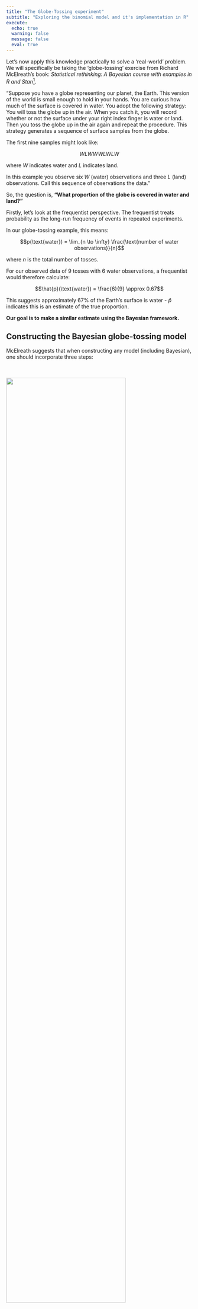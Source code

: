 ```yaml
---
title: "The Globe-Tossing experiment"
subtitle: "Exploring the binomial model and it's implementation in R"
execute:
  echo: true
  warning: false
  message: false
  eval: true
---
```


Let's now apply this knowledge practically to solve a 'real-world' problem. We will specifically be taking the 'globe-tossing' exercise from Richard McElreath's book: *Statistical rethinking: A Bayesian course with examples in R and Stan*[^1].

[^1]: McElreath, R. (2018). Statistical rethinking: A Bayesian course with examples in R and Stan. Chapman and Hall/CRC.

"Suppose you have a globe representing our planet, the Earth. This version of the world is small enough to hold in your hands. You are curious how much of the surface is covered in water. 
You adopt the following strategy: You will toss the globe up in the air. When you catch it, you will record whether or not the surface under your right index finger is water or land. 
Then you toss the globe up in the air again and repeat the procedure. This strategy generates a sequence of surface samples from the globe. 

The first nine samples might look like:

$$W L W W W L W L W$$

where $W$ indicates water and $L$ indicates land. 

In this example you observe six $W$ (water) observations and three $L$ (land) observations. Call this sequence of observations the data."

So, the question is, **"What proportion of the globe is covered in water and land?"**

Firstly, let's look at the frequentist perspective. The frequentist treats probability as the long-run frequency of events in repeated experiments. 

In our globe-tossing example, this means:

$$p(\text{water}) = \lim_{n \to \infty} \frac{\text{number of water observations}}{n}$$

where $n$ is the total number of tosses.

For our observed data of 9 tosses with 6 water observations, a frequentist would therefore calculate:

$$\hat{p}(\text{water}) = \frac{6}{9} \approx 0.67$$

This suggests approximately 67% of the Earth's surface is water - $\hat{p}$ indicates this is an estimate of the true proportion.

**Our goal is to make a similar estimate using the Bayesian framework.**

## Constructing the Bayesian globe-tossing model

McElreath suggests that when constructing any model (including Bayesian), one should incorporate three steps:

<div style="height: 20px;"></div>

![](/images/02.binomial_globe/model_steps.png){fig-align="center" width="80%"}

**1. Data story:** Motivate the model by narrating how the data might arise. 

**2. Update:** Educate your model by feeding it the data.

**3. Evaluate:** All statistical models require supervision, leading possibly to model revision. 

In the case that the model needs revising, then we generate a new data story.

Practically, this workflow may look like this:

<div style="height: 20px;"></div>

![](/images/02.binomial_globe/model_workflow.png){fig-align="center" width="80%"}

::: {.image-caption style="font-size: 1.3em;"}
Workflow diagram of Bayesian model development and analysis, implemented in Stan
:::

We start with data from our experiment. From our earlier workshop, we know to firstly clean and reshape the data where appropriate (for example by removing missing trials), and to do some exploratory analysis.

The upper portion shows the model. This is our data story, i.e., we define our data, parameters and the model structure.

The central red box represents the sampling methods that approximate the posterior. This is where the actual model fitting occurs using methods like Markov Chain Monte Carlo, which we explore in future workshops.

**The end goal of modeling is to determine some likelihood for our latent parameter given the observed data.** We can evaluate and refine our modeling at various stages through model diagnosis, evaluation and revision. 

With this process now in mind, let's construct our data story.

**Let's firstly make a number of statements about the parameter of interest and how the data are generated.** We can state that:

1. There is some true proportion of water, $\theta$, covering the globe.
2. A single toss of the globe has a probability $p$ of producing a water $(W)$ observation. It has a probability $1 - \theta$ of producing a land $(L)$ observation.
3. Each toss of the globe is independent of the others. 

This is our story. The next stage is to then translate this story into a formal probability model.

Let's start with Bayes' theorem as applied to our globe-tossing example:

$$p(\theta|D) = \frac{p(D|\theta)p(\theta)}{p(D)}$$
To determine the likelihood $p(D|\theta)$, we need to consider our data-generating process:

- Each toss is independent
- Each toss has only two possible outcomes (water or land)
- The probability of water ($\theta$) remains constant across tosses

We're interested in the total number of successes (water observations) in a fixed number of trials.

You may have thought that this case is very similar to a coin flip, and that's because it is! The data generating process is the same, whereby each trial can produce one of two outcomes, and are independent of one another. We can therefore use the **binomial distribution** to determine the likelihood.

For our data $D$ consisting of $W$ water observations out of $N$ total tosses, the likelihood is therefore:

$$p(D|\theta) = p(W|N,\theta) = \binom{N}{W}\theta^W(1-\theta)^{N-W}$$
This binomial likelihood represents the probability of observing exactly $W$ water outcomes in $N$ tosses, given some value of $\theta$. 

For our specific example with 6 water observations out of 9 tosses:

- $N = 9$ (total tosses)

- $W = 6$ (water observations)

Our likelihood function is:

$$p(D|\theta) = \binom{9}{6}\theta^6(1-\theta)^{3}$$

**This function tells us, for any proposed value of $\theta$, how likely we were to observe our actual data of 6 water observations in 9 tosses.**

Here's a summary of this process:

<div style="height: 20px;"></div>

![](/images/02.binomial_globe/binomial_model.png){fig-align="center" width="60%"}

::: {.image-caption style="font-size: 1.3em;"}
From our data-generating process, we declare the appropriate variables and the likelihood function linking data to parameters
:::

## Bayesian updating

Remember the Bayesian maxim from the last workshop:

> "Probability is orderly opinion and inference from data is nothing other than the revision of such opinion in the light of relevant new information."

So, in our example, **how might our estimates of $\theta$ change (be updated) trial by trial?**

Before the first globe-toss, we have some initial plausibility of each possible value of $\theta$. This may be a uniform prior, given that we do not have any reason to think it is biased towards a particular value. In the graph below, this is represented by the dashed horizontal line.
However, after seeing the first toss, which is a $W$, the model updates the plausibilities to the solid line. 

![](/images/02.binomial_globe/globe_toss_one.png){fig-align="center" width="30%"}

The plausibility of $\theta = 0$ has now fallen to exactly zero — the equivalent of “impossible” because we now know there is some water. Likewise, the plausibility of $\theta > 0.5$ has increased. This is because there is not yet any evidence that there is land on the globe, so the initial plausibilities are modified to be consistent with this.

We then toss the globe for a second time, and the result is land, $L$.

![](/images/02.binomial_globe/globe_toss_two.png){fig-align="center" width="30%"}

Now there is less evidence that the value of $\theta$ is greater than it currently is, whilst the evidence that it is less has now increased.

:::{.callout-note title="Which value is most plausible?"}
Note that the value with the highest plausibility is 0.5, since we have observed exactly one water and one land observation out of two samples.
:::

And after a third toss, which is water again:

![](/images/02.binomial_globe/globe_toss_three.png){fig-align="center" width="30%"}

Now there is more evidence that the value of $\theta$ is greater than currently estimated.

The entire sample of nine tosses $(W L W W W L W L W)$ would therefore look like this:

![](/images/02.binomial_globe/globe_toss_all.png){fig-align="center" width="60%"}

**In general, Every time a $W$ is seen, the peak of the plausibility curve moves to the right, towards larger values of $\theta$. Every time an $L$ is seen, it moves in the other direction.**

The maximum height of the curve also increases with each sample, meaning that fewer values of $\theta$ amass more plausibility as the amount of evidence increases. 
Notice that every updated set of plausibilities becomes the initial plausibilities for the next observation. **This is the Bayesian update, where the posterior in the previous trial becomes the prior in the next.**

:::{.callout-note title="Alternate possibilities"}
These distributions importantly do not rule out the possiblility of alternative values of $\theta$. After the ninth sample, whilst the maximum plausibility is at around 2/3, there is still a small possibility that the value could still be 0.2, or 0.9.
:::

You can see the importance of the prior through three distinct scenarios, all sharing the same likelihood function but employing different priors:

![](/images/02.binomial_globe/bayesian_update.png){fig-align="center" width="50%"}

The first row demonstrates what happens when we use a **flat or uniform prior** distribution. In this case, the posterior distribution closely mirrors the likelihood function, as we're letting the data speak for itself with minimal prior influence.

The middle row introduces a prior in the form of a **step function**, which effectively rules out any possibility of $θ$ being less than 0.5. This represents a strong prior belief that fundamentally constrains our posterior distribution, forcing it to be zero for values less than 0.5 regardless of what the data suggests.

The final row shows what happens with an **informative prior** centered at 0.5, taking the form of a bell-shaped curve. In this prior, we believe values around 0.5 are more likely, but we're not completely ruling out other possibilities. The resulting posterior distribution represents a compromise between this prior belief and the observed data, with its peak shifted slightly compared to the likelihood function. 

## Solving the posterior using grid approximation

We now understand the process of Bayesian updating; the updating of the prior to the posterior, given the likelihood. But how exactly does this happen?

Because the globe-tossing case is quite straight-forward, as there is only a single parameter that we need to estimate $(\theta)$, that we have a relatively simple model (the binomial model), and we only have a few data points (9), we can solve this using grid approximation.

**Grid approximation works by discretizing (breaking up) the continuous parameter space into a finite number of points.** 

Remember the the denominator of Bayes' theorem for discrete versus continuous parameters:

For discrete parameters:

$$p(\theta|D) = \frac{p(D|\theta)p(\theta)}{\sum_{\theta} p(D|\theta)p(\theta)}$$
And for continuous parameters:

$$p(\theta|D) = \frac{p(D|\theta)p(\theta)}{\int p(D|\theta)p(\theta)d\theta}$$
In our globe-tossing example, instead of considering every possible value of $(\theta)$ between 0 and 1 (which would be infinite), **we instead create a discrete grid of points between these values.**
We might break this up into 10 or 100 equally spaced points where each point represents a possible value for the proportion of water on the globe.

This discretization is what makes the problem computationally tractable - instead of having to integrate over a continuous space (which can be mathematically challenging or impossible), we just need to calculate and sum values at these finite points. 

However, this is also what makes it an approximation - we're essentially trading some precision for computational feasibility. The finer our grid (more points), the better our approximation, but the more calculations we need to perform.

:::{.callout-note title="Why bother with grid approximation?"}
Grid approximation will mainly be useful as a tool to understand the nature of Bayesian updating. But in most of your real modeling, grid approximation isn’t practical. The reason is that it scales very poorly as the number of parameters increases. 
:::

In general, grid approximation follows four steps:

1. Define the grid by deciding how many points to use in estimating the posterior.
2. Compute the value of the prior at each parameter value on the grid.
3. Compute the likelihood at each parameter value.
4. Compute the un-standardized posterior at each parameter value, by multiplying the prior by the likelihood.

For our globe tossing example, we use the binomial distribution as our likelihood function:

$$p(w|N,\theta) = \binom{N}{w}\theta^w(1-\theta)^{N-w}$$
where:

- $w$ is the number of water observations
- $N$ is the total number of tosses
- $\theta$ is the proportion of water

We can implement this in `R` by coding a grid approximation using 20 points:
```r
rm(list=ls())

# Define our grid parameters
theta_start <- 0; theta_end <- 1; n_grid <- 20

# We observe a total of 6 water observations out of a total of 9 trials
w <- 6; N <- 9

# Create a grid of theta values
theta_grid <- seq(from = theta_start, to = theta_end, 
                 length.out = n_grid)

# Define prior (using uniform prior)
prior <- rep(1, n_grid)

# Compute likelihood at each value in grid
likelihood <- dbinom(w, size = N, prob = theta_grid)

# Compute product of likelihood and prior
unstd.posterior <- likelihood * prior

# Standardize the posterior so it sums to 1
posterior <- unstd.posterior / sum(unstd.posterior)
```

The key line is `likelihood <- dbinom(w, size = N, prob = theta_grid)` which calculates the likelihood from the binomial function for each value of $\theta$.

In other words, we are answering the question: "What is the likelihood that $\theta$ is any of these values $\theta \in {0, 0.05, 0.10, ..., 0.95, 1.00}$, given that we have observed 6 water observations from 9 samples?

Let's now plot this posterior distribution:

```r
plot(theta_grid, posterior, type="b",
  xlab="probability of water", ylab="posterior probability")
mtext("20 points")
```

:::{.callout-note title="Exercise 5"}
The code for running the grid approximation is located within `_scripts/binomial_globe_grid.R`

**1. Try changing the value of a few of the parameters, or indeed the number of grid points, and see the effect it has on the shape of the posterior.**

**2. Plot the unstandardized posterior. How does it differ from the standardized posterior?**

<details>
<summary>Click to see the solution</summary>

```r
plot(theta_grid, unstd.posterior, type="b",
  xlab="probability of water", ylab="posterior probability")
mtext("20 points")
```
</details>
:::

## How do I know which likelihood to use?

In this example, the use of the binomial distribution may have been fairly intuitive, given that the discrete data is generated from a 'globe-tossing' process, which is equivalent to a coin flip.

But what if we have data of a different kind? What if we have some continuous height data from a group of participants, or neuron spiking data from an cellular recording of brain activity?

**More generally, how are we supposed to know which likelihood function to use from the data that we have?**

In the real world, data can be described by many different distributions:

::: {.center}
| Distribution Type | Parameters | Description | Example |
|:----------------:|:----------:|:-----------:|:-------:|
| **Discrete Distributions** |
| Bernoulli | p (probability) | Models binary outcomes | Coin toss |
| Binomial | n (trials), p (probability) | Sum of independent Bernoulli trials | Heads in 10 coin tosses |
| Poisson | λ (rate) | Events in fixed interval | Emails per hour |
| **Continuous Distributions** |
| Normal | μ (mean), σ² (variance) | Bell-shaped curve | Population heights |
| Exponential | λ (rate) | Time between events | Time until next bus |
| Gamma | α (shape), β (rate/scale) | Generalized exponential | Time until multiple events |
| Beta | α, β (shape) | Probabilities in [0,1] | Bayesian priors |
| Student's t | v (degrees of freedom) | Heavier tails than normal | Small-sample testing |
| **Other Notable** |
| Cauchy | location, scale | Heavy-tailed, undefined mean | Physics resonance |
| Multinomial | n (trials), pᵢ (probabilities) | Multi-category binomial | Multi-choice polls |
:::

But thankfully, we dont need to memorize them all! 

This decision tree, created by Ben Lambert[^2], is a useful guide in determining which likelihood to use given the type of data that you have:

[^2]: Lambert, B. (2018). A student's guide to Bayesian statistics.

![](/images/02.binomial_globe/likelihood_decision_tree.png){fig-align="center" width="80%"}

This may also seem overwhelming, but it is most likely that in your specific work, you will only ever use a specific sub-set of these distributions.
For example, in the field of psychology and cognitive neuroscience, and specifically concerning the analysis of human behavioural data, the following distributions are most commonly used:

- the binomial distribution for discrete data (i.e., button press), 
- the normal/cauchy distribution (or log-transformed normal distribution) for continuous data (i.e., reaction time) 
- the beta distribution for modeling probabilities or proportions (i.e., individual differences in response patterns)

:::{.callout-tip title="The distribution zoo"}
Ben also is the creator of [The Distribution Zoo](https://ben18785.shinyapps.io/distribution-zoo/) which allows for users to interactively generate different distributions. It covers a wide variety of distributions across bth discrete and continuous data, and is particularly useful for seeing the influence of changing parameter values on the distribution shape.
:::

**The goal with likelihood functions is not to memorize everything. The goal is knowing where to start, and building intuition on which distribution to use given your data.**
